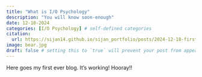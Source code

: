 ```yaml
---
title: "What is I/O Psychology"
description: "You will know soon-enough"
date: 12-18-2024
categories: [I/O Psychology] # self-defined categories
citation: 
  url: https://sijan14.github.io/sijan_portfolio/posts/2024-12-18-first-blog-post/ 
image: bear.jpg
draft: false # setting this to `true` will prevent your post from appearing on your listing page until you're ready!
---
```


Here goes my first ever blog. It's working! Hooray!!
